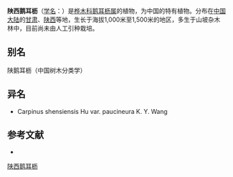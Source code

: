 {{Speciesbox
| name = 陕西鹅耳枥
| status = 
| status_system = 
| image =
| genus = Carpinus
| species = shensiensis
| authority = Hu
}}

'''陕西鹅耳枥'''（[[学名|学名]]：{{lang|la|''Carpinus shensiensis''}}）是[[桦木科|桦木科]][[鹅耳枥属|鹅耳枥属]]的植物，为中国的特有植物。分布在[[中国大陆|中国大陆]]的[[甘肃|甘肃]]、[[陕西|陕西]]等地，生长于海拔1,000米至1,500米的地区，多生于山坡杂木林中，目前尚未由人工引种栽培。

== 别名 ==
陕鹅耳枥（中国树木分类学）

== 异名 ==
* Carpinus shensiensis Hu var. paucineura K. Y. Wang

== 参考文献 ==
<div class="references-small">
* {{cite web| url =http://www.bioinfo.cn/db05/KmzwSpecies.php?action=view&id=1334| title =陕西鹅耳枥| work =《中国高等植物数据库全库》| publisher =中国科学院微生物研究所| author =昆明植物研究所| accessdate =2009-02-22| deadurl =yes| archiveurl =https://web.archive.org/web/20160305014213/http://www.bioinfo.cn/db05/KmzwSpecies.php?action=view&id=1334| archivedate =2016-03-05}}
</div>
{{Taxonbar|from=Q1044795}}

[[Category:鹅耳枥属|陕西鹅耳枥]]


{{植物小作品}}